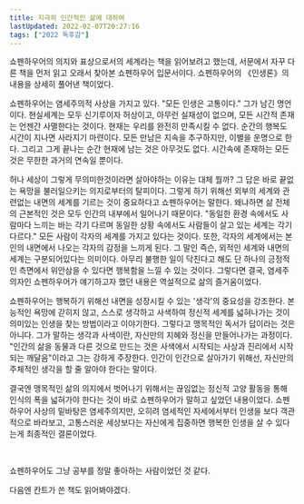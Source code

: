 ```yaml
---
title: 지극히 인간적인 삶에 대하여
lastUpdated: 2022-02-07T20:27:16
tags: ["2022 독후감"]
---
```



<Bookmark
    image="https://shopping-phinf.pstatic.net/main_3248963/32489638746.20240131090050.jpg"
    url="https://search.shopping.naver.com/book/catalog/32489638746"
    description="독일 염세주의 철학의 대가 쇼펜하우어가 노년에 집필한 《인생론》을 중심으로 삶의 중요한 문제들을 환기하고, 삶의 주체로서 어떻게 살아야 하는지 지침을 주는 책이다. 《인생론》은 쇼펜하우어의 말년 저작으로 그의 사상이 집약된 수상록이다."
/>

쇼펜하우어의 의지와 표상으로서의 세계라는 책을 읽어보려고 했는데, 서문에서 자꾸 다른 책을 먼저 읽고 오래서 찾아본 쇼펜하우어 입문서이다. 쇼펜하우어의 《인생론》의 내용을 상세히 풀어낸 책이었다.

쇼펜하우어는 염세주의적 사상을 가지고 있다. "모든 인생은 고통이다." 그가 남긴 명언이다. 현실세계는 모두 신기루이자 허상이고, 아무런 실재성이 없으며, 모든 시간적 존재는 언젠간 사멸한다는 것이다. 현재는 우리를 완전히 만족시킬 수 없다. 순간의 행복도 시간이 지나면 사라지기 마련이다. 모든 만남은 지속을 추구하지만, 이별을 운명으로 한다. 그리고 그게 끝나는 순간 현재에 남는 것은 아무것도 없다. 시간속에 존재하는 모든것은 무한한 과거의 연속일 뿐이다.

허나 세상이 그렇게 무의미한것이라면 살아야하는 이유는 대체 뭘까? 그 답은 바로 끝없는 욕망을 불러일으키는 의지로부터의 탈피이다. 그렇게 하기 위해선 외부의 세계와 관련없는 내면의 세계를 기르는 것이 중요하다고 쇼펜하우어는 말한다. 왜냐하면 삶 전체의 근본적인 것은 모두 인간의 내부에서 일어나기 때문이다. "동일한 환경 속에서도 사람마다 느끼는 바는 각기 다르며 동일한 상황 속에서도 사람들이 살고 있는 세계는 각기 다르다." 모든 사람이 각자의 세계를 가지고 있다는 것이다. 또한, 각자의 세계에서는 본인의 내면에서 나오는 각자의 감정을 느끼게 된다. 그 말인 즉슨, 외적인 세계와 내면의 세계는 구분되어있다는 의미이다. 아무리 불행한 일이 닥친다고 해도 단 하나의 긍정적인 측면에서 위안삼을 수 있다면 행복함을 느낄 수 있는 것이다. 그렇다면 결국, 염세주의자인 쇼펜하우어가 얘기하고자 했던 내용은 역설적으로 삶의 즐거움이었다.

쇼펜하우어는 행복하기 위해선 내면을 성장시킬 수 있는 '생각'의 중요성을 강조한다. 본능적인 욕망에 갇히지 않고, 스스로 생각하고 사색하여 정신적 세계를 넓혀나가는 것이 의미있는 인생을 찾는 방법이라고 이야기한다. 그렇다고 맹목적인 독서가 답이라는 것은 아니다. 그가 말하는 생각과 사색이란, 자신만의 지혜와 정신을 만들어나가는 과정이다. "인간의 삶을 동물과 다른 것으로 만드는 것은 사색에서 시작되는 사상과 진리에서 시작되는 깨달음"이라고 그는 강하게 주장한다. 인간이 인간으로 살아가기 위해선, 자신만의 주체적인 생각을 할 줄 알아야 한다는 말이다.

결국엔 맹목적인 삶의 의지에서 벗어나기 위해서는 끊임없는 정신적 고양 활동을 통해 인식의 폭을 넓혀가야 한다는 것이 바로 쇼펜하우어가 말하고 싶었던 내용이었다. 쇼펜하우어 사상의 밑바탕은 염세주의지만, 오히려 염세적인 자세에서부터 인생을 보다 객관적으로 바라보고, 고통스러운 세상보다는 자신에게 집중하면 행복한 인생을 살 수 있다는게 최종적인 결론이었다.

​

쇼펜하우어도 그냥 공부를 정말 좋아하는 사람이었던 것 같다.

다음엔 칸트가 쓴 책도 읽어봐야겠다.